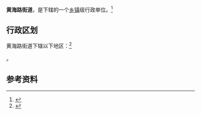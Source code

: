 {{中国乡级行政区|37/06/13/001/000}}

'''黄海路街道'''，是{{PRC admin/fullname|37/06/13/001/000|3}}下辖的一个[[乡镇|乡镇]]级行政单位。<ref>{{PRC admin/ref sgc|{{PRC admin/parent|37/06/13/001/000}}}}</ref>

== 行政区划 ==

黄海路街道下辖以下地区：<ref>{{PRC admin/ref sgc|37/06/13/001/000}}</ref>

{{PRC admin/children|37/06/13/001/000}}。

== 参考资料 ==

{{reflist}}

{{行政区划小作品}}
{{PRC admin/navcat|37/06/13/001/000}}